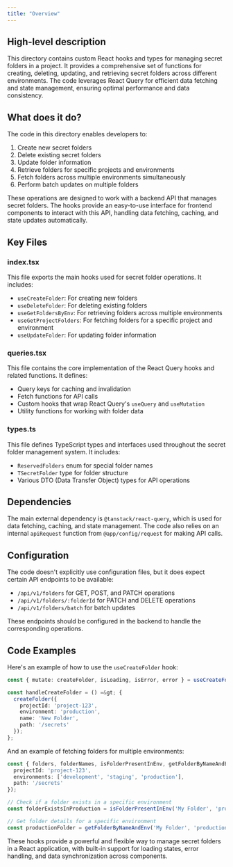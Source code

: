 ```yaml
---
title: "Overview"
---
```


## High-level description
This directory contains custom React hooks and types for managing secret folders in a project. It provides a comprehensive set of functions for creating, deleting, updating, and retrieving secret folders across different environments. The code leverages React Query for efficient data fetching and state management, ensuring optimal performance and data consistency.

## What does it do?
The code in this directory enables developers to:
1. Create new secret folders
2. Delete existing secret folders
3. Update folder information
4. Retrieve folders for specific projects and environments
5. Fetch folders across multiple environments simultaneously
6. Perform batch updates on multiple folders

These operations are designed to work with a backend API that manages secret folders. The hooks provide an easy-to-use interface for frontend components to interact with this API, handling data fetching, caching, and state updates automatically.

## Key Files

### index.tsx
This file exports the main hooks used for secret folder operations. It includes:
- `useCreateFolder`: For creating new folders
- `useDeleteFolder`: For deleting existing folders
- `useGetFoldersByEnv`: For retrieving folders across multiple environments
- `useGetProjectFolders`: For fetching folders for a specific project and environment
- `useUpdateFolder`: For updating folder information

### queries.tsx
This file contains the core implementation of the React Query hooks and related functions. It defines:
- Query keys for caching and invalidation
- Fetch functions for API calls
- Custom hooks that wrap React Query's `useQuery` and `useMutation`
- Utility functions for working with folder data

### types.ts
This file defines TypeScript types and interfaces used throughout the secret folder management system. It includes:
- `ReservedFolders` enum for special folder names
- `TSecretFolder` type for folder structure
- Various DTO (Data Transfer Object) types for API operations

## Dependencies
The main external dependency is `@tanstack/react-query`, which is used for data fetching, caching, and state management. The code also relies on an internal `apiRequest` function from `@app/config/request` for making API calls.

## Configuration
The code doesn't explicitly use configuration files, but it does expect certain API endpoints to be available:
- `/api/v1/folders` for GET, POST, and PATCH operations
- `/api/v1/folders/:folderId` for PATCH and DELETE operations
- `/api/v1/folders/batch` for batch updates

These endpoints should be configured in the backend to handle the corresponding operations.

## Code Examples

Here's an example of how to use the `useCreateFolder` hook:

```typescript
const { mutate: createFolder, isLoading, isError, error } = useCreateFolder();

const handleCreateFolder = () =&gt; {
  createFolder({
    projectId: 'project-123',
    environment: 'production',
    name: 'New Folder',
    path: '/secrets'
  });
};
```

And an example of fetching folders for multiple environments:

```typescript
const { folders, folderNames, isFolderPresentInEnv, getFolderByNameAndEnv } = useGetFoldersByEnv({
  projectId: 'project-123',
  environments: ['development', 'staging', 'production'],
  path: '/secrets'
});

// Check if a folder exists in a specific environment
const folderExistsInProduction = isFolderPresentInEnv('My Folder', 'production');

// Get folder details for a specific environment
const productionFolder = getFolderByNameAndEnv('My Folder', 'production');
```

These hooks provide a powerful and flexible way to manage secret folders in a React application, with built-in support for loading states, error handling, and data synchronization across components.